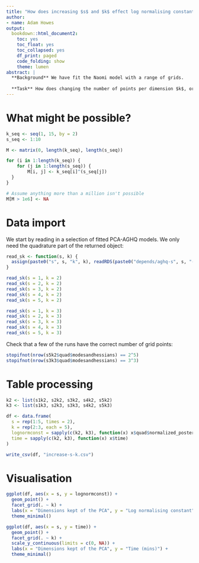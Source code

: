 ```yaml
---
title: "How does increasing $s$ and $k$ effect log normalising constant estimation"
author:
- name: Adam Howes
output:
  bookdown::html_document2:
    toc: yes
    toc_float: yes
    toc_collapsed: yes
    df_print: paged
    code_folding: show
    theme: lumen
abstract: |
  **Background** We have fit the Naomi model with a range of grids.
  
  **Task** How does changing the number of points per dimension $k$, or the number of dimensions of variation kept $s$ change the log normalising constant estimated?
---
```


# What might be possible?

```r
k_seq <- seq(1, 15, by = 2)
s_seq <- 1:10

M <- matrix(0, length(k_seq), length(s_seq))

for (i in 1:length(k_seq)) {
	for (j in 1:length(s_seq)) {
		M[i, j] <- k_seq[i]^(s_seq[j])
  }
}

# Assume anything more than a million isn't possible
M[M > 1e6] <- NA
```

# Data import

We start by reading in a selection of fitted PCA-AGHQ models.
We only need the quadrature part of the returned object:

```r
read_sk <- function(s, k) {
  assign(paste0("s", s, "k", k), readRDS(paste0("depends/aghq-s", s, "-k", k, ".rds"))[c("quad", "time")], envir = parent.frame())
}

read_sk(s = 1, k = 2)
read_sk(s = 2, k = 2)
read_sk(s = 3, k = 2)
read_sk(s = 4, k = 2)
read_sk(s = 5, k = 2)

read_sk(s = 1, k = 3)
read_sk(s = 2, k = 3)
read_sk(s = 3, k = 3)
read_sk(s = 4, k = 3)
read_sk(s = 5, k = 3)
```

Check that a few of the runs have the correct number of grid points:

```r
stopifnot(nrow(s5k2$quad$modesandhessians) == 2^5)
stopifnot(nrow(s3k3$quad$modesandhessians) == 3^3)
```

# Table processing

```r
k2 <- list(s1k2, s2k2, s3k2, s4k2, s5k2)
k3 <- list(s1k3, s2k3, s3k3, s4k2, s5k3)

df <- data.frame(
  s = rep(1:5, times = 2),
  k = rep(2:3, each = 5),
  lognormconst = sapply(c(k2, k3), function(x) x$quad$normalized_posterior$lognormconst),
  time = sapply(c(k2, k3), function(x) x$time)
)

write_csv(df, "increase-s-k.csv")
```

# Visualisation

```r
ggplot(df, aes(x = s, y = lognormconst)) +
  geom_point() +
  facet_grid(. ~ k) +
  labs(x = "Dimensions kept of the PCA", y = "Log normalising constant") +
  theme_minimal()
```


```r
ggplot(df, aes(x = s, y = time)) +
  geom_point() +
  facet_grid(. ~ k) +
  scale_y_continuous(limits = c(0, NA)) +
  labs(x = "Dimensions kept of the PCA", y = "Time (mins)") +
  theme_minimal()
```
